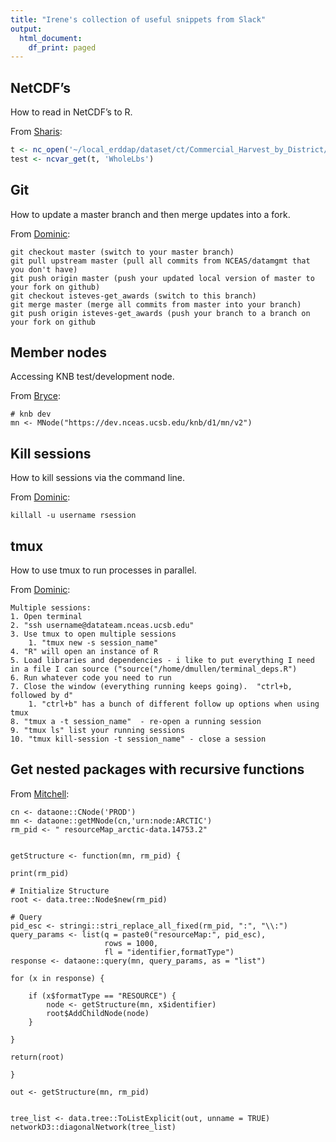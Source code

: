 ```yaml
---
title: "Irene's collection of useful snippets from Slack"
output:
  html_document:
    df_print: paged
---
```


## NetCDF's

How to read in NetCDF's to R.

From [Sharis](https://github.com/sharisochs):

```r
t <- nc_open('~/local_erddap/dataset/ct/Commercial_Harvest_by_District/distinct.nc')
test <- ncvar_get(t, 'WholeLbs')
```

## Git
How to update a master branch and then merge updates into a fork.

From [Dominic](https://github.com/dmullen17):

```
git checkout master (switch to your master branch)
git pull upstream master (pull all commits from NCEAS/datamgmt that you don't have)
git push origin master (push your updated local version of master to your fork on github)
git checkout isteves-get_awards (switch to this branch) 
git merge master (merge all commits from master into your branch)
git push origin isteves-get_awards (push your branch to a branch on your fork on github
```

## Member nodes
Accessing KNB test/development node.

From [Bryce](https://github.com/amoeba):

```
# knb dev
mn <- MNode("https://dev.nceas.ucsb.edu/knb/d1/mn/v2")
```

## Kill sessions
How to kill sessions via the command line.

From [Dominic](https://github.com/dmullen17):

```
killall -u username rsession
```

## tmux
How to use tmux to run processes in parallel.

From [Dominic](https://github.com/dmullen17):

```
Multiple sessions:  
1. Open terminal 
2. "ssh username@datateam.nceas.ucsb.edu" 
3. Use tmux to open multiple sessions 
    1. "tmux new -s session_name" 
4. "R" will open an instance of R 
5. Load libraries and dependencies - i like to put everything I need in a file I can source ("source("/home/dmullen/terminal_deps.R")
6. Run whatever code you need to run 
7. Close the window (everything running keeps going).  "ctrl+b, followed by d"
    1. "ctrl+b" has a bunch of different follow up options when using tmux 
8. "tmux a -t session_name"  - re-open a running session 
9. "tmux ls" list your running sessions 
10. "tmux kill-session -t session_name" - close a session 
```

## Get nested packages with recursive functions

From [Mitchell](https://github.com/maier-m):

```
cn <- dataone::CNode('PROD')
mn <- dataone::getMNode(cn,'urn:node:ARCTIC')
rm_pid <- " resourceMap_arctic-data.14753.2"


getStructure <- function(mn, rm_pid) {

print(rm_pid)
    
# Initialize Structure
root <- data.tree::Node$new(rm_pid)

# Query
pid_esc <- stringi::stri_replace_all_fixed(rm_pid, ":", "\\:")
query_params <- list(q = paste0("resourceMap:", pid_esc),
                     rows = 1000,
                     fl = "identifier,formatType")
response <- dataone::query(mn, query_params, as = "list")

for (x in response) {
    
    if (x$formatType == "RESOURCE") {
        node <- getStructure(mn, x$identifier)
        root$AddChildNode(node)
    }
    
}

return(root)

}

out <- getStructure(mn, rm_pid)


tree_list <- data.tree::ToListExplicit(out, unname = TRUE)
networkD3::diagonalNetwork(tree_list)
```
